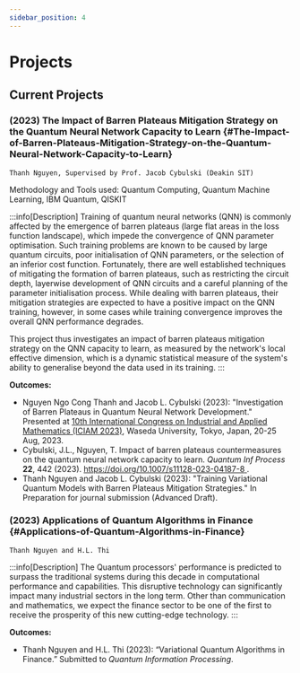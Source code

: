 ```yaml
---
sidebar_position: 4
---
```


# Projects

## Current Projects

### (2023) The Impact of Barren Plateaus Mitigation Strategy on the Quantum Neural Network Capacity to Learn {#The-Impact-of-Barren-Plateaus-Mitigation-Strategy-on-the-Quantum-Neural-Network-Capacity-to-Learn}


`Thanh Nguyen, Supervised by Prof. Jacob Cybulski (Deakin SIT)`

Methodology and Tools used: Quantum Computing, Quantum Machine Learning, IBM Quantum, QISKIT

:::info[Description]
Training of quantum neural networks (QNN) is commonly affected by the emergence of barren plateaus (large flat areas in the loss function landscape), which impede the convergence of QNN parameter optimisation. 
Such training problems are known to be caused by large quantum circuits, poor initialisation of QNN parameters, or the selection of an inferior cost function.
Fortunately, there are well established techniques of mitigating the formation of barren plateaus, such as restricting the circuit depth, layerwise development of QNN circuits and a careful planning of the parameter initialisation process. 
While dealing with barren plateaus, their mitigation strategies are expected to have a positive impact on the QNN training, however, in some cases while training convergence improves the overall QNN performance degrades.

This project thus investigates an impact of barren plateaus mitigation strategy on the QNN capacity to learn, as measured by the network's local effective dimension, which is a dynamic statistical measure of the system's ability to generalise beyond the data used in its training.
:::


**Outcomes:**
- Nguyen Ngo Cong Thanh and Jacob L. Cybulski (2023): "Investigation of Barren Plateaus in Quantum Neural Network Development." Presented at [10th International Congress on Industrial and Applied Mathematics (ICIAM 2023)](https://iciam2023.org/accepted_ps#13568_Investigation_of_Barren_Plateaus_in_Quantum_Neural_Network_Development), Waseda University, Tokyo, Japan, 20-25 Aug, 2023.
- Cybulski, J.L., Nguyen, T. Impact of barren plateaus countermeasures on the quantum neural network capacity to learn. *Quantum Inf Process* **22**, 442 (2023). [https://doi.org/10.1007/s11128-023-04187-8 <Icon icon="fa-solid fa-arrow-up-right-from-square" width="1em"/>](https://doi.org/10.1007/s11128-023-04187-8).
- Thanh Nguyen and Jacob L. Cybulski (2023): "Training Variational Quantum Models with Barren Plateaus Mitigation Strategies." In Preparation for journal submission (Advanced Draft).

### (2023) Applications of Quantum Algorithms in Finance {#Applications-of-Quantum-Algorithms-in-Finance}
`Thanh Nguyen and H.L. Thi `

:::info[Description]
The Quantum processors' performance is predicted to surpass the traditional systems during this decade in computational performance and capabilities. This disruptive technology can significantly impact many industrial sectors in the long term. Other than communication and mathematics, we expect the finance sector to be one of the first to receive the prosperity of this new cutting-edge technology.
:::

**Outcomes:**
- Thanh Nguyen and H.L. Thi (2023): “Variational Quantum Algorithms in Finance.” Submitted to *Quantum Information Processing*.
